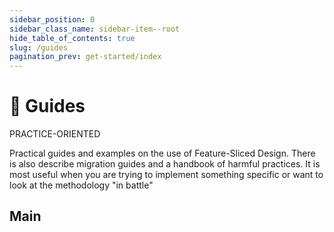 ```yaml
---
sidebar_position: 0
sidebar_class_name: sidebar-item--root
hide_table_of_contents: true
slug: /guides
pagination_prev: get-started/index
---
```


# 🎯 Guides

<span class="badge badge--primary margin-bottom--md">PRACTICE-ORIENTED</span>

<p class="summary">
Practical guides and examples on the use of Feature-Sliced Design. There is also describe migration guides and a handbook of harmful practices. It is most useful when you are trying to implement something specific or want to look at the methodology "in battle"
</p>

## Main


<Row 
    title="Usage examples" 
    description="Practical examples on the application of the methodology"
    to="/docs/guides/examples"
    Icon={ToolOutlined}
/>
<Row 
    title="Migration from V1" 
    description="Migration Guide and comparison with FeatureSlices (v1)"
    to="/docs/guides/migration/from-v1"
    Icon={ImportOutlined}
/>
<Row 
    title="Migration from legacy" 
    description="Step-by-step implementation of practices in legacy projects"
    to="/docs/guides/migration/from-legacy"
    Icon={ImportOutlined}
/>
